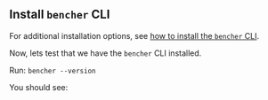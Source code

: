 
## Install `bencher` CLI

<CliInstallScripts />

For additional installation options, see [how to install the `bencher` CLI](/docs/how-to/install-cli).

Now, lets test that we have the `bencher` CLI installed.

Run: `bencher --version`

You should see:

<QuickStart5 />
